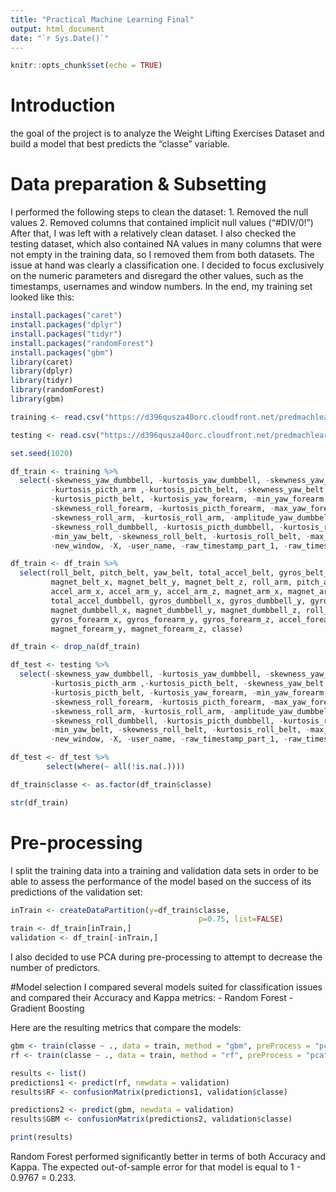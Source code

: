 ```yaml
---
title: "Practical Machine Learning Final"
output: html_document
date: "`r Sys.Date()`"
---
```


```r
knitr::opts_chunk$set(echo = TRUE)
```

# Introduction

the goal of the project is to analyze the Weight Lifting Exercises Dataset and build a model that best predicts the "classe" variable.

# Data preparation & Subsetting
I performed the following steps to clean the dataset:
1. Removed the null values
2. Removed columns that contained implicit null values ("#DIV/0!")
After that, I was left with a relatively clean dataset.
I also checked the testing dataset, which also contained NA values in many columns that were not empty in the training data, so I removed them from both datasets.
The issue at hand was clearly a classification one. I decided to focus exclusively on the numeric parameters and disregard the other values, such as the timestamps, usernames and window numbers.
In the end, my training set looked like this:

```r
install.packages("caret")
install.packages("dplyr")
install.packages("tidyr")
install.packages("randomForest")
install.packages("gbm")
library(caret)
library(dplyr)
library(tidyr)
library(randomForest)
library(gbm)

training <- read.csv("https://d396qusza40orc.cloudfront.net/predmachlearn/pml-training.csv")

testing <- read.csv("https://d396qusza40orc.cloudfront.net/predmachlearn/pml-testing.csv")

set.seed(1020)

df_train <- training %>%
  select(-skewness_yaw_dumbbell, -kurtosis_yaw_dumbbell, -skewness_yaw_arm, -skewness_pitch_arm,-kurtosis_yaw_arm, 
         -kurtosis_picth_arm ,-kurtosis_picth_belt, -skewness_yaw_belt, -skewness_roll_belt.1, -kurtosis_yaw_belt, 
         -kurtosis_picth_belt, -kurtosis_yaw_forearm, -min_yaw_forearm, -skewness_yaw_forearm, -amplitude_yaw_forearm, 
         -skewness_roll_forearm, -kurtosis_picth_forearm, -max_yaw_forearm, -skewness_pitch_forearm, 
         -skewness_roll_arm, -kurtosis_roll_arm, -amplitude_yaw_dumbbell, -skewness_pitch_dumbbell, 
         -skewness_roll_dumbbell, -kurtosis_picth_dumbbell, -kurtosis_roll_dumbbell, -amplitude_yaw_belt, 
         -min_yaw_belt, -skewness_roll_belt, -kurtosis_roll_belt, -max_yaw_belt, -max_yaw_dumbbell, -min_yaw_dumbbell, 
         -new_window, -X, -user_name, -raw_timestamp_part_1, -raw_timestamp_part_2, -cvtd_timestamp, -num_window)

df_train <- df_train %>%
  select(roll_belt, pitch_belt, yaw_belt, total_accel_belt, gyros_belt_x, gyros_belt_y, gyros_belt_z, accel_belt_x, accel_belt_y, accel_belt_z,
         magnet_belt_x, magnet_belt_y, magnet_belt_z, roll_arm, pitch_arm, yaw_arm, total_accel_arm, gyros_arm_x, gyros_arm_y, gyros_arm_z, 
         accel_arm_x, accel_arm_y, accel_arm_z, magnet_arm_x, magnet_arm_y, magnet_arm_z, roll_dumbbell, pitch_dumbbell,yaw_dumbbell,
         total_accel_dumbbell, gyros_dumbbell_x, gyros_dumbbell_y, gyros_dumbbell_z, accel_dumbbell_x, accel_dumbbell_y, accel_dumbbell_z, 
         magnet_dumbbell_x, magnet_dumbbell_y, magnet_dumbbell_z, roll_forearm, pitch_forearm, yaw_forearm, total_accel_forearm,
         gyros_forearm_x, gyros_forearm_y, gyros_forearm_z, accel_forearm_x, accel_forearm_y, accel_forearm_z, magnet_forearm_x,
         magnet_forearm_y, magnet_forearm_z, classe)

df_train <- drop_na(df_train)

df_test <- testing %>%
  select(-skewness_yaw_dumbbell, -kurtosis_yaw_dumbbell, -skewness_yaw_arm, -skewness_pitch_arm,-kurtosis_yaw_arm, 
         -kurtosis_picth_arm ,-kurtosis_picth_belt, -skewness_yaw_belt, -skewness_roll_belt.1, -kurtosis_yaw_belt, 
         -kurtosis_picth_belt, -kurtosis_yaw_forearm, -min_yaw_forearm, -skewness_yaw_forearm, -amplitude_yaw_forearm, 
         -skewness_roll_forearm, -kurtosis_picth_forearm, -max_yaw_forearm, -skewness_pitch_forearm, 
         -skewness_roll_arm, -kurtosis_roll_arm, -amplitude_yaw_dumbbell, -skewness_pitch_dumbbell, 
         -skewness_roll_dumbbell, -kurtosis_picth_dumbbell, -kurtosis_roll_dumbbell, -amplitude_yaw_belt, 
         -min_yaw_belt, -skewness_roll_belt, -kurtosis_roll_belt, -max_yaw_belt, -max_yaw_dumbbell, -min_yaw_dumbbell, 
         -new_window, -X, -user_name, -raw_timestamp_part_1, -raw_timestamp_part_2, -cvtd_timestamp, -num_window, -problem_id)

df_test <- df_test %>%
        select(where(~ all(!is.na(.))))

df_train$classe <- as.factor(df_train$classe)
```

```r
str(df_train)
```

# Pre-processing
I split the training data into a training and validation data sets in order to be able to assess the performance of the model based on the success of its predictions of the validation set: 

```r
inTrain <- createDataPartition(y=df_train$classe,
                                          p=0.75, list=FALSE)
train <- df_train[inTrain,]
validation <- df_train[-inTrain,]
```
I also decided to use PCA during pre-processing to attempt to decrease the number of predictors.

#Model selection
I compared several models suited for classification issues and compared their Accuracy and Kappa metrics:
- Random Forest
- Gradient Boosting

Here are the resulting metrics that compare the models:

```r
gbm <- train(classe ~ ., data = train, method = "gbm", preProcess = "pca")
rf <- train(classe ~ ., data = train, method = "rf", preProcess = "pca")

results <- list()
predictions1 <- predict(rf, newdata = validation)
results$RF <- confusionMatrix(predictions1, validation$classe)

predictions2 <- predict(gbm, newdata = validation)
results$GBM <- confusionMatrix(predictions2, validation$classe)
```

```r
print(results)
```

Random Forest performed significantly better in terms of both Accuracy and Kappa. The expected out-of-sample error for that model is equal to 1 - 0.9767 = 0.233.